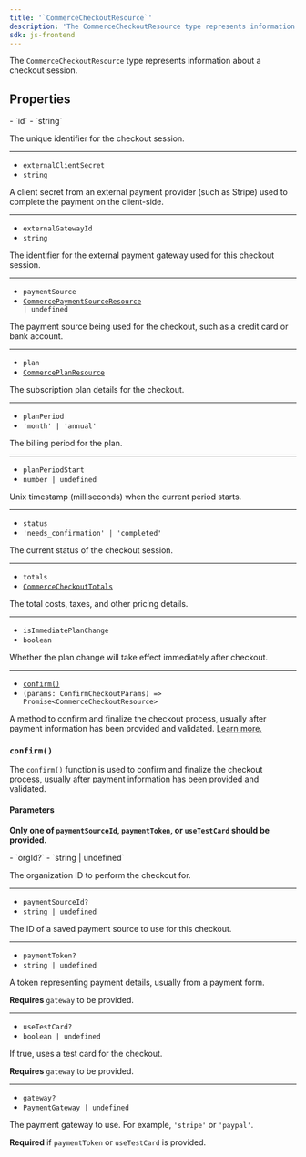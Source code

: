 ```yaml
---
title: '`CommerceCheckoutResource`'
description: 'The CommerceCheckoutResource type represents information about a checkout session.'
sdk: js-frontend
---
```


<Include src="_partials/billing/billing-experimental" />

The `CommerceCheckoutResource` type represents information about a checkout session.

## Properties

<Properties>
  - `id`
  - `string`

  The unique identifier for the checkout session.

  ---

  - `externalClientSecret`
  - `string`

  A client secret from an external payment provider (such as Stripe) used to complete the payment on the client-side.

  ---

  - `externalGatewayId`
  - `string`

  The identifier for the external payment gateway used for this checkout session.

  ---

  - `paymentSource`
  - <code>[CommercePaymentSourceResource](/docs/reference/javascript/types/commerce-payment-source-resource) | undefined</code>

  The payment source being used for the checkout, such as a credit card or bank account.

  ---

  - `plan`
  - <code>[CommercePlanResource](/docs/reference/javascript/types/commerce-plan-resource)</code>

  The subscription plan details for the checkout.

  ---

  - `planPeriod`
  - `'month' | 'annual'`

  The billing period for the plan.

  ---

  - `planPeriodStart`
  - `number | undefined`

  Unix timestamp (milliseconds) when the current period starts.

  ---

  - `status`
  - `'needs_confirmation' | 'completed'`

  The current status of the checkout session.

  ---

  - `totals`
  - <code>[CommerceCheckoutTotals](/docs/reference/javascript/types/commerce-checkout-totals)</code>

  The total costs, taxes, and other pricing details.

  ---

  - `isImmediatePlanChange`
  - `boolean`

  Whether the plan change will take effect immediately after checkout.

  ---

  - [`confirm()`](#confirm)
  - `(params: ConfirmCheckoutParams) => Promise<CommerceCheckoutResource>`

  A method to confirm and finalize the checkout process, usually after payment information has been provided and validated. [Learn more.](#confirm)
</Properties>

### `confirm()`

The `confirm()` function is used to confirm and finalize the checkout process, usually after payment information has been provided and validated.

#### Parameters

**Only one of `paymentSourceId`, `paymentToken`, or `useTestCard` should be provided.**

<Properties>
  - `orgId?`
  - `string | undefined`

  The organization ID to perform the checkout for.

  ---

  - `paymentSourceId?`
  - `string | undefined`

  The ID of a saved payment source to use for this checkout.

  ---

  - `paymentToken?`
  - `string | undefined`

  A token representing payment details, usually from a payment form.

  **Requires** `gateway` to be provided.

  ---

  - `useTestCard?`
  - `boolean | undefined`

  If true, uses a test card for the checkout.

  **Requires** `gateway` to be provided.

  ---

  - `gateway?`
  - `PaymentGateway | undefined`

  The payment gateway to use. For example, `'stripe'` or `'paypal'`.

  **Required** if `paymentToken` or `useTestCard` is provided.
</Properties>
